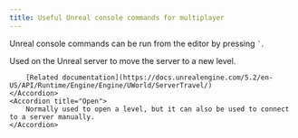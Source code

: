 ```yaml
---
title: Useful Unreal console commands for multiplayer
---
```


Unreal console commands can be run from the editor by pressing <code>`</code>.

<AccordionGroup>
	<Accordion title="ServerTravel">
        Used on the Unreal server to move the server to a new level.

    	[Related documentation](https://docs.unrealengine.com/5.2/en-US/API/Runtime/Engine/Engine/UWorld/ServerTravel/)
    </Accordion>
    <Accordion title="Open">
        Normally used to open a level, but it can also be used to connect to a server manually.
    </Accordion>
</AccordionGroup>
